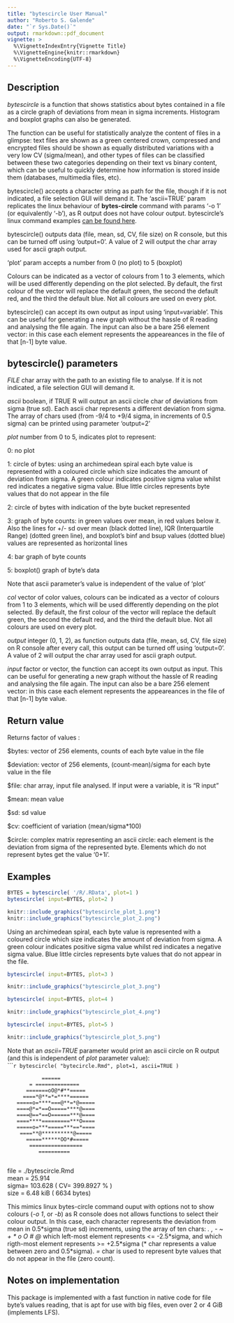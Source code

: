 ---
title: "bytescircle User Manual"
author: "Roberto S. Galende"
date: "`r Sys.Date()`"
output: rmarkdown::pdf_document
vignette: >
  %\VignetteIndexEntry{Vignette Title}
  %\VignetteEngine{knitr::rmarkdown}
  %\VignetteEncoding{UTF-8}
---

## Description

*bytescircle* is a function that shows statistics about bytes contained in a file 
as a circle graph of deviations from mean in sigma increments. 
Histogram and boxplot graphs can also be generated.   

The function can be useful for statistically analyze the content of files 
in a glimpse: text files are shown as a green centered crown, compressed 
and encrypted files should be shown as equally distributed variations with 
a very low CV (sigma/mean), and other types of files can be classified between 
these two categories depending on their text vs binary content, which can be 
useful to quickly determine how information is stored inside them (databases, 
multimedia files, etc).   

bytescircle() accepts a character string as path for the file, though if 
it is not indicated, a file selection GUI will demand it.
The 'ascii=TRUE' param replicates the linux behaviour of **bytes-circle** command
with params '-o 1' (or equivalently '-b'), as R output does not have 
colour output. bytescircle's linux command examples [can be found here](https://circulosmeos.wordpress.com/2015/10/10/statistics-circle-for-analysing-byte-entropy-in-files/).

bytescircle() outputs data (file, mean, sd, CV, file size) on R console, but
this can be turned off using 'output=0'. A value of 2 will output the char 
array used for ascii graph output.   

'plot' param accepts a number from 0 (no plot) to 5 (boxplot)    

Colours can be indicated as a vector of colours from 1 to 3 elements, which
will be used differently depending on the plot selected. By default, the
first colour of the vector will replace the default green, the second the 
default red, and the third the default blue. Not all colours are used on 
every plot.   

bytescircle() can accept its own output as input using 'input=variable'.
This can be useful for generating a new graph without the hassle of R reading
and analysing the file again. The input can also be a bare 256 element vector:
in this case each element represents the appeareances in the file of that 
[n-1] byte value.   

## bytescircle() parameters

*FILE* char array with the path to an existing file to analyse. If it is not indicated,
   a file selection GUI will demand it.   

*ascii* boolean, if TRUE R will output an ascii circle char of deviations
   from sigma (true sd). Each ascii char represents a different deviation from
   sigma. The array of chars used (from -9/4 to +9/4 sigma, in increments 
   of 0.5 sigma) can be printed using parameter 'output=2'   

*plot* number from 0 to 5, indicates plot to represent:

   0: no plot  

   1: circle of bytes: using an archimedean spiral each byte value is represented
      with a coloured circle which size indicates the amount of deviation from 
      sigma. A green colour indicates positive sigma value whilst red indicates
      a negative sigma value. Blue little circles represents byte values that do
      not appear in the file   

   2: circle of bytes with indication of the byte bucket represented   

   3: graph of byte counts: in green values over mean, in red values below it.
      Also the lines for +/- sd over mean (black dotted line), IQR (Interquartile 
      Range) (dotted green line), and boxplot's binf and bsup values (dotted blue)
      values are represented as horizontal lines   

   4: bar graph of byte counts   

   5: boxplot() graph of byte's data   

   Note that ascii parameter's value is independent of the value of 'plot'   

*col* vector of color values, colours can be indicated as a vector of 
   colours from 1 to 3 elements, which will be used differently depending on the 
   plot selected. By default, the first colour of the vector will replace the 
   default green, the second the default red, and the third the default blue. 
   Not all colours are used on every plot.   

*output* integer (0, 1, 2), as function outputs data (file, mean, sd, 
   CV, file size) on R console after every call, this output can be turned 
   off using 'output=0'. A value of 2 will output the char array used for ascii 
   graph output.   

*input* factor or vector, the function can accept its own output as input.
   This can be useful for generating a new graph without the hassle of R reading
   and analysing the file again. The input can also be a bare 256 element vector:
   in this case each element represents the appeareances in the file of that 
   [n-1] byte value.   

## Return value

Returns factor of values :   

   $bytes: vector of 256 elements, counts of each byte value in the file   

   $deviation: vector of 256 elements, (count-mean)/sigma for each byte value in the file   

   $file: char array, input file analysed. If input were a variable, it is "R input"   

   $mean: mean value   

   $sd: sd value   

   $cv: coefficient of variation (mean/sigma*100)   

   $circle: complex matrix representing an ascii circle: each element is the 
       deviation from sigma of the represented byte. Elements which do not 
       represent bytes get the value '0+1i'.   

\newpage

## Examples

```{r eval=FALSE}
BYTES = bytescircle( '/R/.RData', plot=1 )
bytescircle( input=BYTES, plot=2 )
```

```{r, out.width = "250px", echo=FALSE, fig.show="asis"}
knitr::include_graphics("bytescircle_plot_1.png")
knitr::include_graphics("bytescircle_plot_2.png")
```

Using an archimedean spiral, each byte value is represented
with a coloured circle which size indicates the amount of deviation from 
sigma. A green colour indicates positive sigma value whilst red indicates
a negative sigma value. Blue little circles represents byte values that do
not appear in the file.   
   
\newpage
   
```{r eval=FALSE}
bytescircle( input=BYTES, plot=3 )
```

```{r, out.width = "300px", echo=FALSE}
knitr::include_graphics("bytescircle_plot_3.png")
```

```{r eval=FALSE}
bytescircle( input=BYTES, plot=4 )
```

```{r, out.width = "250px", echo=FALSE}
knitr::include_graphics("bytescircle_plot_4.png")
```

```{r eval=FALSE}
bytescircle( input=BYTES, plot=5 )
```

```{r, out.width = "250px", echo=FALSE}
knitr::include_graphics("bytescircle_plot_5.png")
```

Note that an *ascii=TRUE* parameter would print an ascii circle on R output (and this is independent of *plot* parameter value):   
``````{r eval=FALSE}
bytescircle( "bytecircle.Rmd", plot=1, ascii=TRUE )
```
                                    
               ======               
           = ==============         
          =======oO@*#**=====       
         ====*@**=*=****======      
       =====o=****===@**=*@=====    
       ====@*=*==O=====****@====    
       ====@==*==O======***@====    
       ====****=========***O====    
       =====o=***=====***==*====    
        ====**@**********@=====     
          =====******OO*#=====      
           =================        
              ==========            
                                    
file =  ./bytescircle.Rmd   
mean =  25.914   
sigma=  103.628 ( CV=  399.8927 \% )   
size =  6.48 kiB  ( 6634 bytes)   

This mimics linux bytes-circle command ouput with options not to show colours (*-o 1*, or *-b*)
as R console does not allows functions to select their colour output.
In this case, each character represents the deviation from mean in 0.5\*sigma (true sd) increments,
using the array of ten chars: *\. \, \- \~ \+ \* o O \# \@* which left-most element represents <= -2.5\*sigma,
and which rigth-most element represents >= +2.5\*sigma (\* char represents a value between zero and 0.5\*sigma). 
*=* char is used to represent byte values that do not appear in the file (zero count).

\newpage

## Notes on implementation

This package is implemented with a fast function in native code for file byte's values reading, 
that is apt for use with big files, even over 2 or 4 GiB (implements LFS).

